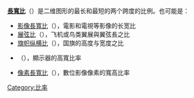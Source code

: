 '''[[長寬比|長寬比]]'''（{{lang|en|Aspect Ratio}}）是二维图形的最长和最短的两个跨度的比例。也可能是：
* [[長寬比_(影像)|影像長寬比]]（{{lang|en|Aspect Ratio}}），電影和電視等影像的长宽比
* [[展弦比|展弦比]]（{{lang|en|Aspect Ratio}}），飞机或鸟类翼展與翼弦長之比
* [[国旗纵横比列表|旗帜纵横比]]（{{lang|en|Aspect Ratio}}），国旗的高度与宽度之比
* {{tsl|en|Display aspect ratio|屏幕寬高比}}（{{lang|en|Display Aspect Ratio}}），顯示器的高寬比率
* [[像素長寬比|像素長寬比]]（{{lang|en|Pixel Aspect Ratio}}），數位影像像素的寬高比率

{{disambig|Cat=三字消歧义}}

[[Category:比率|Category:比率]]